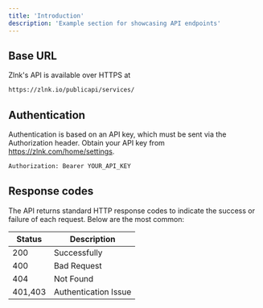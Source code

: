 ```yaml
---
title: 'Introduction'
description: 'Example section for showcasing API endpoints'
---
```


## Base URL

Zlnk's API is available over HTTPS at

```bash
https://zlnk.io/publicapi/services/
```

## Authentication
Authentication is based on an API key, which must be sent via the Authorization header. Obtain your API key from https://zlnk.com/home/settings.

```bash
Authorization: Bearer YOUR_API_KEY
```

## Response codes

The API returns standard HTTP response codes to indicate the success or failure of each request. Below are the most common:

| Status  | Description           |
| ------- | --------------------- |
| 200     | Successfully          |
| 400     | Bad Request           |
| 404     | Not Found             |
| 401,403 | Authentication Issue  |

